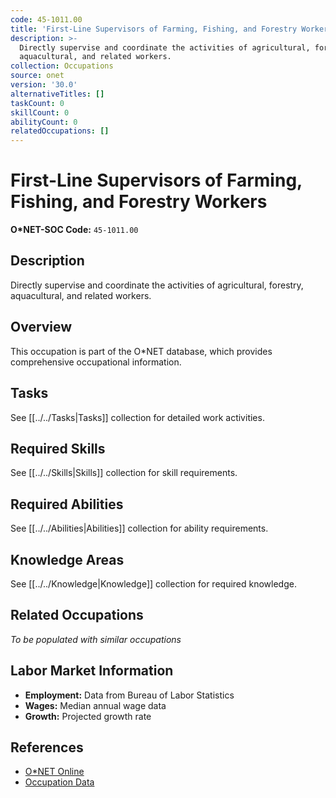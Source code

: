 ```yaml
---
code: 45-1011.00
title: 'First-Line Supervisors of Farming, Fishing, and Forestry Workers'
description: >-
  Directly supervise and coordinate the activities of agricultural, forestry,
  aquacultural, and related workers.
collection: Occupations
source: onet
version: '30.0'
alternativeTitles: []
taskCount: 0
skillCount: 0
abilityCount: 0
relatedOccupations: []
---
```

# First-Line Supervisors of Farming, Fishing, and Forestry Workers

**O*NET-SOC Code:** `45-1011.00`

## Description

Directly supervise and coordinate the activities of agricultural, forestry, aquacultural, and related workers.

## Overview

This occupation is part of the O*NET database, which provides comprehensive occupational information.

## Tasks

See [[../../Tasks|Tasks]] collection for detailed work activities.

## Required Skills

See [[../../Skills|Skills]] collection for skill requirements.

## Required Abilities

See [[../../Abilities|Abilities]] collection for ability requirements.

## Knowledge Areas

See [[../../Knowledge|Knowledge]] collection for required knowledge.

## Related Occupations

*To be populated with similar occupations*

## Labor Market Information

- **Employment:** Data from Bureau of Labor Statistics
- **Wages:** Median annual wage data
- **Growth:** Projected growth rate

## References

- [O*NET Online](https://www.onetonline.org/link/summary/45-1011.00)
- [Occupation Data](https://www.onetcenter.org/)
